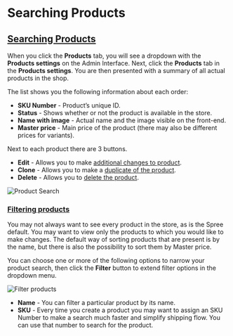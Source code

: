 # Searching Products

## [Searching Products](searching-products.md#searching-products)

When you click the **Products** tab, you will see a dropdown with the **Products settings** on the Admin Interface. Next, click the **Products** tab in the **Products settings**. You are then presented with a summary of all actual products in the shop.

The list shows you the following information about each order:

* **SKU Number** - Product’s unique ID.
* **Status** - Shows whether or not the product is available in the store.
* **Name with image** - Actual name and the image visible on the front-end.
* **Master price** - Main price of the product \(there may also be different prices for variants\).

Next to each product there are 3 buttons.

* **Edit** - Allows you to make [additional changes to product](editing-products.md).
* **Clone** - Allows you to make a [duplicate of the product](cloning-products.md).
* **Delete** - Allows you to [delete the product](deleting-products.md).

![Product Search](/images//image2%20%283%29.png)

### [Filtering products](searching-products.md#filtering-products) <a id="filtering-products"></a>

You may not always want to see every product in the store, as is the Spree default. You may want to view only the products to which you would like to make changes. The default way of sorting products that are present is by the name, but there is also the possibility to sort them by Master price.

You can choose one or more of the following options to narrow your product search, then click the **Filter** button to extend filter options in the dropdown menu.

![Filter products](/images//image2%20%285%29.png)

* **Name** - You can filter a particular product by its name.
* **SKU** - Every time you create a product you may want to assign an SKU Number to make a search much faster and simplify shipping flow. You can use that number to search for the product.

